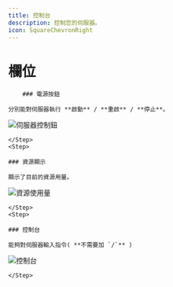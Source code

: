 ```yaml
---
title: 控制台
description: 控制您的伺服器。
icon: SquareChevronRight
---
```



# 欄位

<Steps>
	<Step>
  
		### 電源按鈕
    
    分別能對伺服器執行 **啟動** / **重啟** / **停止**。
![伺服器控制鈕](/images/panel/control/control-buttons.png)

    </Step>
    <Step>

    ### 資源顯示

    顯示了目前的資源用量。

![資源使用量](/images/panel/control/resource-usage.png)

    </Step>
    <Step>

    ### 控制台

    能夠對伺服器輸入指令( **不需要加 `/`** )

![控制台](/images/panel/control/command.png)

    </Step>

</Steps>
